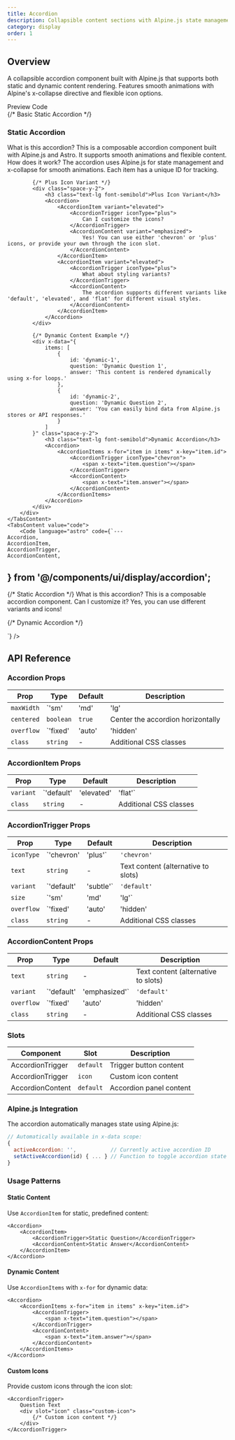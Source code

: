 ```yaml
---
title: Accordion
description: Collapsible content sections with Alpine.js state management
category: display
order: 1
---
```



## Overview

A collapsible accordion component built with Alpine.js that supports both static and dynamic content rendering. Features smooth animations with Alpine's x-collapse directive and flexible icon options.

<Tabs defaultValue="preview" class="h-auto">
    <TabsList variant="pills" slot="list">
        <TabsTrigger value="preview" variant="pills">Preview</TabsTrigger>
        <TabsTrigger value="code" variant="pills">Code</TabsTrigger>
    </TabsList>
    <TabsContent value="preview" preview class="space-y-4">
        <div class="space-y-4">
            {/* Basic Static Accordion */}
            <div class="space-y-2">
                <h3 class="text-lg font-semibold">Static Accordion</h3>
                <Accordion>
                    <AccordionItem>
                        <AccordionTrigger iconType="chevron">
                            What is this accordion?
                        </AccordionTrigger>
                        <AccordionContent>
                            This is a composable accordion component built with Alpine.js and Astro. It supports smooth animations and flexible content.
                        </AccordionContent>
                    </AccordionItem>
                    <AccordionItem>
                        <AccordionTrigger iconType="chevron">
                            How does it work?
                        </AccordionTrigger>
                        <AccordionContent>
                            The accordion uses Alpine.js for state management and x-collapse for smooth animations. Each item has a unique ID for tracking.
                        </AccordionContent>
                    </AccordionItem>
                </Accordion>
            </div>

            {/* Plus Icon Variant */}
            <div class="space-y-2">
                <h3 class="text-lg font-semibold">Plus Icon Variant</h3>
                <Accordion>
                    <AccordionItem variant="elevated">
                        <AccordionTrigger iconType="plus">
                            Can I customize the icons?
                        </AccordionTrigger>
                        <AccordionContent variant="emphasized">
                            Yes! You can use either 'chevron' or 'plus' icons, or provide your own through the icon slot.
                        </AccordionContent>
                    </AccordionItem>
                    <AccordionItem variant="elevated">
                        <AccordionTrigger iconType="plus">
                            What about styling variants?
                        </AccordionTrigger>
                        <AccordionContent>
                            The accordion supports different variants like 'default', 'elevated', and 'flat' for different visual styles.
                        </AccordionContent>
                    </AccordionItem>
                </Accordion>
            </div>

            {/* Dynamic Content Example */}
            <div x-data="{
                items: [
                    {
                        id: 'dynamic-1',
                        question: 'Dynamic Question 1',
                        answer: 'This content is rendered dynamically using x-for loops.'
                    },
                    {
                        id: 'dynamic-2', 
                        question: 'Dynamic Question 2',
                        answer: 'You can easily bind data from Alpine.js stores or API responses.'
                    }
                ]
            }" class="space-y-2">
                <h3 class="text-lg font-semibold">Dynamic Accordion</h3>
                <Accordion>
                    <AccordionItems x-for="item in items" x-key="item.id">
                        <AccordionTrigger iconType="chevron">
                            <span x-text="item.question"></span>
                        </AccordionTrigger>
                        <AccordionContent>
                            <span x-text="item.answer"></span>
                        </AccordionContent>
                    </AccordionItems>
                </Accordion>
            </div>
        </div>
    </TabsContent>
    <TabsContent value="code">
        <Code language="astro" code={`---
    Accordion,
    AccordionItem,
    AccordionTrigger,
    AccordionContent,
} from '@/components/ui/display/accordion';
---

{/* Static Accordion */}
<Accordion>
    <AccordionItem>
        <AccordionTrigger iconType="chevron">
            What is this accordion?
        </AccordionTrigger>
        <AccordionContent>
            This is a composable accordion component.
        </AccordionContent>
    </AccordionItem>
    <AccordionItem>
        <AccordionTrigger iconType="plus">
            Can I customize it?
        </AccordionTrigger>
        <AccordionContent variant="emphasized">
            Yes, you can use different variants and icons!
        </AccordionContent>
    </AccordionItem>
</Accordion>

{/* Dynamic Accordion */}
<div x-data="{ items: [
    { id: 'q1', question: 'Question 1', answer: 'Answer 1' },
    { id: 'q2', question: 'Question 2', answer: 'Answer 2' }
]}">
    <Accordion>
        <AccordionItems x-for="item in items" x-key="item.id">
            <AccordionTrigger>
                <span x-text="item.question"></span>
            </AccordionTrigger>
            <AccordionContent>
                <span x-text="item.answer"></span>
            </AccordionContent>
        </AccordionItems>
    </Accordion>
</div>`} />
    </TabsContent>
</Tabs>

## API Reference

### Accordion Props

| Prop | Type | Default | Description |
|------|------|---------|-------------|
| `maxWidth` | `'sm' | 'md' | 'lg' | 'xl' | 'full'` | `'md'` | Maximum width of accordion |
| `centered` | `boolean` | `true` | Center the accordion horizontally |
| `overflow` | `'fixed' | 'auto' | 'hidden' | 'visible'` | `'fixed'` | Overflow handling |
| `class` | `string` | - | Additional CSS classes |

### AccordionItem Props

| Prop | Type | Default | Description |
|------|------|---------|-------------|
| `variant` | `'default' | 'elevated' | 'flat'` | `'default'` | Visual style variant |
| `class` | `string` | - | Additional CSS classes |

### AccordionTrigger Props

| Prop | Type | Default | Description |
|------|------|---------|-------------|
| `iconType` | `'chevron' | 'plus'` | `'chevron'` | Icon type for expand/collapse |
| `text` | `string` | - | Text content (alternative to slots) |
| `variant` | `'default' | 'subtle'` | `'default'` | Visual style variant |
| `size` | `'sm' | 'md' | 'lg'` | `'md'` | Size of the trigger |
| `overflow` | `'fixed' | 'auto' | 'hidden' | 'visible'` | `'fixed'` | Overflow handling |
| `class` | `string` | - | Additional CSS classes |

### AccordionContent Props

| Prop | Type | Default | Description |
|------|------|---------|-------------|
| `text` | `string` | - | Text content (alternative to slots) |
| `variant` | `'default' | 'emphasized'` | `'default'` | Visual style variant |
| `overflow` | `'fixed' | 'auto' | 'hidden' | 'visible'` | `'fixed'` | Overflow handling |
| `class` | `string` | - | Additional CSS classes |

### Slots

| Component | Slot | Description |
|-----------|------|-------------|
| AccordionTrigger | `default` | Trigger button content |
| AccordionTrigger | `icon` | Custom icon content |
| AccordionContent | `default` | Accordion panel content |

### Alpine.js Integration

The accordion automatically manages state using Alpine.js:

```javascript
// Automatically available in x-data scope:
{
  activeAccordion: '',           // Currently active accordion ID
  setActiveAccordion(id) { ... } // Function to toggle accordion state
}
```

### Usage Patterns

#### Static Content
Use `AccordionItem` for static, predefined content:

```astro
<Accordion>
    <AccordionItem>
        <AccordionTrigger>Static Question</AccordionTrigger>
        <AccordionContent>Static Answer</AccordionContent>
    </AccordionItem>
</Accordion>
```

#### Dynamic Content  
Use `AccordionItems` with `x-for` for dynamic data:

```astro
<Accordion>
    <AccordionItems x-for="item in items" x-key="item.id">
        <AccordionTrigger>
            <span x-text="item.question"></span>
        </AccordionTrigger>
        <AccordionContent>
            <span x-text="item.answer"></span>
        </AccordionContent>
    </AccordionItems>
</Accordion>
```

#### Custom Icons
Provide custom icons through the icon slot:

```astro
<AccordionTrigger>
    Question Text
    <div slot="icon" class="custom-icon">
        {/* Custom icon content */}
    </div>
</AccordionTrigger>
```
